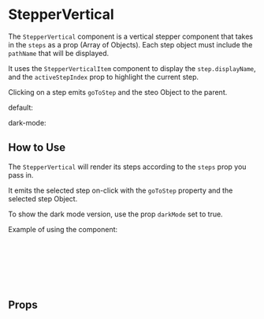 
# StepperVertical

The `StepperVertical` component is a vertical stepper component that takes in the `steps` as a prop (Array of Objects). Each step object must include the `pathName` that will be displayed.

It uses the `StepperVerticalItem` component to display the `step.displayName`, and the `activeStepIndex` prop to highlight the current step.

Clicking on a step emits `goToStep` and the steo Object to the parent.

default:

<Canvas of={Default} />

dark-mode:

<Canvas of={DarkMode} />

## How to Use

The `StepperVertical` will render its steps according to the `steps` prop you pass in.

It emits the selected step on-click with the `goToStep` property and the selected step Object.

To show the dark mode version, use the prop `darkMode` set to true.

Example of using the component:

```html
<StepperVertical
  :steps="[{ path: '/settings', pathName: 'Choose campaign settings' },
    { path: '/audience', pathName: 'Add target audience' }]"
  :active-step-index="activeStepIndex"
  @stepChange="handleStepChange"
/>
```

## Props

<ArgTypes story={PRIMARY_STORY} />
